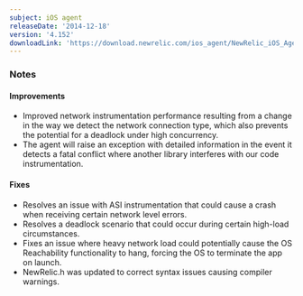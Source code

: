 ```yaml
---
subject: iOS agent
releaseDate: '2014-12-18'
version: '4.152'
downloadLink: 'https://download.newrelic.com/ios_agent/NewRelic_iOS_Agent_4.152.zip'
---
```


### Notes

#### Improvements

* Improved network instrumentation performance resulting from a change in the way we detect the network connection type, which also prevents the potential for a deadlock under high concurrency.
* The agent will raise an exception with detailed information in the event it detects a fatal conflict where another library interferes with our code instrumentation.

#### Fixes

* Resolves an issue with ASI instrumentation that could cause a crash when receiving certain network level errors.
* Resolves a deadlock scenario that could occur during certain high-load circumstances. 
* Fixes an issue where heavy network load could potentially cause the OS Reachability functionality to hang, forcing the OS to terminate the app on launch. 
* NewRelic.h was updated to correct syntax issues causing compiler warnings.
